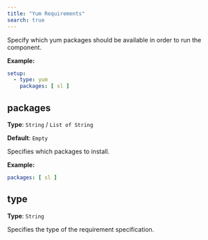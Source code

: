 ```yaml
---
title: "Yum Requirements"
search: true
---
```


Specify which yum packages should be available in order to run the component.

**Example:**

```yaml
setup:
  - type: yum
    packages: [ sl ]

```

## packages

**Type**: `String` / `List of String`

**Default**: `Empty`

Specifies which packages to install.

**Example:**

```yaml
packages: [ sl ]
```

## type

**Type**: `String`

Specifies the type of the requirement specification.
